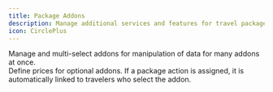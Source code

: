 ```yaml
---
title: Package Addons
description: Manage additional services and features for travel packages.
icon: CirclePlus
---
```

Manage and multi-select addons for manipulation of data for many addons at once.  
Define prices for optional addons. If a package action is assigned, it is automatically linked to travelers who select the addon.